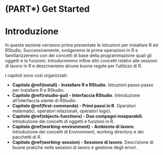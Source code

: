 # (PART\*) Get Started {-}

# Introduzione {-}

In questa sezione verranno prima presentate le istruzioni per installare R ed RStudio. Successivamente, svolgeremo le prime operazioni in R e familiarizzeremo con dei concetti di base della programmazione quali gli oggetti e le funzioni. Introdurremmo infine altri concetti relativi alle sessioni di lavoro in R e descriveremo alcune buone regole per l'utilizzo di R.

I capitoli sono così organizzati:

- **Capitolo \@ref(install) - Installare R e RStudio**. Istruzioni passo passo per installare R e RStudio.
- **Capitolo \@ref(rstudio-gui) - Interfaccia RStudio**. Introduzione all'interfaccia utente di RStudio.
- **Capitolo \@ref(first-commands) - Primi passi in R**. Operatori matematici, operatori relazionali, operatori logici.
- **Capitolo \@ref(objects-functions) - Due compagni inseparabili**. Introduzione dei concetti di oggetti e funzioni in R.
- **Capitolo \@ref(working-environment) - Ambiente di lavoro**. Introduzione dei concetti di Environment, working directory e dei pacchetti di R.
- **Capitolo \@ref(working-session) - Sessione di lavoro**. Descrizione di buone pratiche nelle sessioni di lavoro e gestione degli errori.
